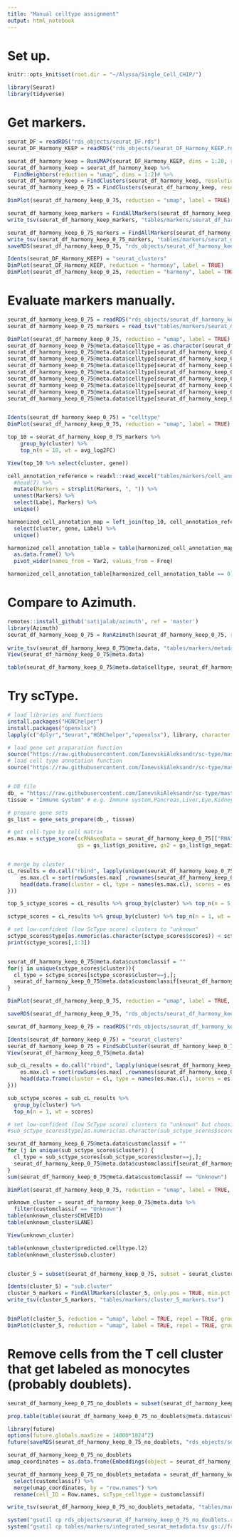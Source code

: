 ```yaml
---
title: "Manual celltype assignment"
output: html_notebook
---
```


# Set up.
```r
knitr::opts_knit$set(root.dir = "~/Alyssa/Single_Cell_CHIP/")

library(Seurat)
library(tidyverse)
```

# Get markers.
```r
seurat_DF = readRDS("rds_objects/seurat_DF.rds")
seurat_DF_Harmony_KEEP = readRDS("rds_objects/seurat_DF_Harmony_KEEP.rds")

seurat_df_harmony_keep = RunUMAP(seurat_DF_Harmony_KEEP, dims = 1:20, reduction = "harmony")
seurat_df_harmony_keep = seurat_df_harmony_keep %>%
  FindNeighbors(reduction = "umap", dims = 1:2)# %>%
seurat_df_harmony_keep = FindClusters(seurat_df_harmony_keep, resolution = 0.05)
seurat_df_harmony_keep_0_75 = FindClusters(seurat_df_harmony_keep, resolution = 0.75)

DimPlot(seurat_df_harmony_keep_0_75, reduction = "umap", label = TRUE)

seurat_df_harmony_keep_markers = FindAllMarkers(seurat_df_harmony_keep, only.pos = TRUE, min.pct = 0.25, logfc.threshold = 0.25)
write_tsv(seurat_df_harmony_keep_markers, "tables/markers/seurat_df_harmony_keep_markers.tsv")

seurat_df_harmony_keep_0_75_markers = FindAllMarkers(seurat_df_harmony_keep_0_75, only.pos = TRUE, min.pct = 0.25, logfc.threshold = 0.25)
write_tsv(seurat_df_harmony_keep_0_75_markers, "tables/markers/seurat_df_harmony_keep_0_75.tsv")
saveRDS(seurat_df_harmony_keep_0_75, "rds_objects/seurat_df_harmony_keep_0_75.rds")

Idents(seurat_DF_Harmony_KEEP) = "seurat_clusters"
DimPlot(seurat_DF_Harmony_KEEP, reduction = "harmony", label = TRUE)
DimPlot(seurat_df_harmony_keep_0_25, reduction = "harmony", label = TRUE)

```

# Evaluate markers manually.
```r
seurat_df_harmony_keep_0_75 = readRDS("rds_objects/seurat_df_harmony_keep_0_75.rds")
seurat_df_harmony_keep_0_75_markers = read_tsv("tables/markers/seurat_df_harmony_keep_0_75.tsv")

DimPlot(seurat_df_harmony_keep_0_75, reduction = "umap", label = TRUE)
seurat_df_harmony_keep_0_75@meta.data$celltype = as.character(seurat_df_harmony_keep_0_75@meta.data$seurat_clusters)
seurat_df_harmony_keep_0_75@meta.data$celltype[seurat_df_harmony_keep_0_75@meta.data$seurat_clusters %in% c(1, 6, 7, 10, 11, 26, 32, 39)] = "CD14_Mono"
seurat_df_harmony_keep_0_75@meta.data$celltype[seurat_df_harmony_keep_0_75@meta.data$seurat_clusters %in% c(49)] = "CD16_Mono"
seurat_df_harmony_keep_0_75@meta.data$celltype[seurat_df_harmony_keep_0_75@meta.data$seurat_clusters %in% c(2, 8, 12, 13, 16, 20, 25, 28, 30, 36, 38, 43, 44, 45, 46, 51)] = "CD4_T"
seurat_df_harmony_keep_0_75@meta.data$celltype[seurat_df_harmony_keep_0_75@meta.data$seurat_clusters %in% c(0, 3, 9, 14, 17, 19, 23, 24, 33, 34, 40, 54)] = "CD8_T"
seurat_df_harmony_keep_0_75@meta.data$celltype[seurat_df_harmony_keep_0_75@meta.data$seurat_clusters %in% c(4, 22, 50, 56)] = "B"
seurat_df_harmony_keep_0_75@meta.data$celltype[seurat_df_harmony_keep_0_75@meta.data$seurat_clusters %in% c(52)] = "Platelet"
seurat_df_harmony_keep_0_75@meta.data$celltype[seurat_df_harmony_keep_0_75@meta.data$seurat_clusters %in% c(58, 59)] = "DC"
seurat_df_harmony_keep_0_75@meta.data$celltype[seurat_df_harmony_keep_0_75@meta.data$seurat_clusters %in% c(35, 41, 15, 18, 31, 37, 47, 53)] = "NK"


Idents(seurat_df_harmony_keep_0_75) = "celltype"
DimPlot(seurat_df_harmony_keep_0_75, reduction = "umap", label = TRUE)

top_10 = seurat_df_harmony_keep_0_75_markers %>%
    group_by(cluster) %>%
    top_n(n = 10, wt = avg_log2FC)

View(top_10 %>% select(cluster, gene))

cell_annotation_reference = readxl::read_excel("tables/markers/cell_annotation_reference.xlsx") %>%
  #head(7) %>%
  mutate(Markers = strsplit(Markers, ", ")) %>% 
  unnest(Markers) %>%
  select(Label, Markers) %>%
  unique()

harmonized_cell_annotation_map = left_join(top_10, cell_annotation_reference, by = c("gene" = "Markers")) %>%
  select(cluster, gene, Label) %>%
  unique()

harmonized_cell_annotation_table = table(harmonized_cell_annotation_map$cluster, harmonized_cell_annotation_map$Label) %>% 
  as.data.frame() %>%
  pivot_wider(names_from = Var2, values_from = Freq)

harmonized_cell_annotation_table[harmonized_cell_annotation_table == 0] = NA
```

# Compare to Azimuth.
```r
remotes::install_github('satijalab/azimuth', ref = 'master')
library(Azimuth)
seurat_df_harmony_keep_0_75 = RunAzimuth(seurat_df_harmony_keep_0_75, reference = "pbmcref")
 
write_tsv(seurat_df_harmony_keep_0_75@meta.data, "tables/markers/metadata_with_azimuth.tsv")
View(seurat_df_harmony_keep_0_75@meta.data)

table(seurat_df_harmony_keep_0_75@meta.data$celltype, seurat_df_harmony_keep_0_75@meta.data$predicted.celltype.l3)
```


# Try scType.
```r
# load libraries and functions
install.packages("HGNChelper")
install.packages("openxlsx")
lapply(c("dplyr","Seurat","HGNChelper","openxlsx"), library, character.only = T)

# load gene set preparation function
source("https://raw.githubusercontent.com/IanevskiAleksandr/sc-type/master/R/gene_sets_prepare.R")
# load cell type annotation function
source("https://raw.githubusercontent.com/IanevskiAleksandr/sc-type/master/R/sctype_score_.R")


# DB file
db_ = "https://raw.githubusercontent.com/IanevskiAleksandr/sc-type/master/ScTypeDB_full.xlsx";
tissue = "Immune system" # e.g. Immune system,Pancreas,Liver,Eye,Kidney,Brain,Lung,Adrenal,Heart,Intestine,Muscle,Placenta,Spleen,Stomach,Thymus 

# prepare gene sets
gs_list = gene_sets_prepare(db_, tissue)

# get cell-type by cell matrix
es.max = sctype_score(scRNAseqData = seurat_df_harmony_keep_0_75[["RNA"]]@scale.data, scaled = TRUE, 
                      gs = gs_list$gs_positive, gs2 = gs_list$gs_negative) 


# merge by cluster
cL_results = do.call("rbind", lapply(unique(seurat_df_harmony_keep_0_75@meta.data$seurat_clusters), function(cl){
    es.max.cl = sort(rowSums(es.max[ ,rownames(seurat_df_harmony_keep_0_75@meta.data[seurat_df_harmony_keep_0_75@meta.data$seurat_clusters==cl, ])]), decreasing = !0)
    head(data.frame(cluster = cl, type = names(es.max.cl), scores = es.max.cl, ncells = sum(seurat_df_harmony_keep_0_75@meta.data$seurat_clusters==cl)), 10)
}))

top_5_sctype_scores = cL_results %>% group_by(cluster) %>% top_n(n = 5, wt = scores)  

sctype_scores = cL_results %>% group_by(cluster) %>% top_n(n = 1, wt = scores)  

# set low-confident (low ScType score) clusters to "unknown"
sctype_scores$type[as.numeric(as.character(sctype_scores$scores)) < sctype_scores$ncells/4] = "Unknown"
print(sctype_scores[,1:3])


seurat_df_harmony_keep_0_75@meta.data$customclassif = ""
for(j in unique(sctype_scores$cluster)){
  cl_type = sctype_scores[sctype_scores$cluster==j,]; 
  seurat_df_harmony_keep_0_75@meta.data$customclassif[seurat_df_harmony_keep_0_75@meta.data$seurat_clusters == j] = as.character(cl_type$type[1])
}

DimPlot(seurat_df_harmony_keep_0_75, reduction = "umap", label = TRUE, repel = TRUE, group.by = 'customclassif')   
```

```r
saveRDS(seurat_df_harmony_keep_0_75, "rds_objects/seurat_df_harmony_keep_0_75_annotated.rds")
```

```r
seurat_df_harmony_keep_0_75 = readRDS("rds_objects/seurat_df_harmony_keep_0_75_annotated.rds")

Idents(seurat_df_harmony_keep_0_75) = "seurat_clusters"
seurat_df_harmony_keep_0_75 = FindSubCluster(seurat_df_harmony_keep_0_75, 5, graph = "RNA_snn", resolution = 0.5)
View(seurat_df_harmony_keep_0_75@meta.data)

sub_cL_results = do.call("rbind", lapply(unique(seurat_df_harmony_keep_0_75@meta.data$sub.cluster), function(cl) {
    es.max.cl = sort(rowSums(es.max[ ,rownames(seurat_df_harmony_keep_0_75@meta.data[seurat_df_harmony_keep_0_75@meta.data$sub.cluster == cl, ])]), decreasing = !0)
    head(data.frame(cluster = cl, type = names(es.max.cl), scores = es.max.cl, ncells = sum(seurat_df_harmony_keep_0_75@meta.data$sub.cluster == cl)), 10)
}))

sub_sctype_scores = sub_cL_results %>% 
  group_by(cluster) %>% 
  top_n(n = 1, wt = scores)  

# set low-confident (low ScType score) clusters to "unknown" but choosing to ignore here because we are mainly interested in larger grouping (CD4, CD8, etc.)
#sub_sctype_scores$type[as.numeric(as.character(sub_sctype_scores$scores)) < sub_sctype_scores$ncells/4] = "Unknown"

seurat_df_harmony_keep_0_75@meta.data$customclassif = ""
for (j in unique(sub_sctype_scores$cluster)) {
  cl_type = sub_sctype_scores[sub_sctype_scores$cluster==j,]; 
  seurat_df_harmony_keep_0_75@meta.data$customclassif[seurat_df_harmony_keep_0_75@meta.data$sub.cluster == j] = as.character(cl_type$type[1])
}
sum(seurat_df_harmony_keep_0_75@meta.data$customclassif == "Unknown")

DimPlot(seurat_df_harmony_keep_0_75, reduction = "umap", label = TRUE, repel = TRUE, group.by = "customclassif")  
```

```r
unknown_cluster = seurat_df_harmony_keep_0_75@meta.data %>%
  filter(customclassif == "Unknown")
table(unknown_cluster$CHIVEID)
table(unknown_cluster$LANE)

View(unknown_cluster)

table(unknown_cluster$predicted.celltype.l2)
table(unknown_cluster$sub.cluster)


cluster_5 = subset(seurat_df_harmony_keep_0_75, subset = seurat_clusters == 5)

Idents(cluster_5) = "sub.cluster"
cluster_5_markers = FindAllMarkers(cluster_5, only.pos = TRUE, min.pct = 0.25, logfc.threshold = 0.25)
write_tsv(cluster_5_markers, "tables/markers/cluster_5_markers.tsv")


DimPlot(cluster_5, reduction = "umap", label = TRUE, repel = TRUE, group.by = "customclassif")  
DimPlot(cluster_5, reduction = "umap", label = TRUE, repel = TRUE, group.by = "sub.cluster")  

```

# Remove cells from the T cell cluster that get labeled as monocytes (probably doublets).
```r
seurat_df_harmony_keep_0_75_no_doublets = subset(seurat_df_harmony_keep_0_75, subset = seurat_clusters == 5 & customclassif == "Classical Monocytes", invert = TRUE)
```

```r
prop.table(table(seurat_df_harmony_keep_0_75_no_doublets@meta.data$customclassif, seurat_df_harmony_keep_0_75_no_doublets@meta.data$GROUP))
```

```r
library(future)
options(future.globals.maxSize = 14000*1024^2)
future(saveRDS(seurat_df_harmony_keep_0_75_no_doublets, "rds_objects/seurat_df_harmony_keep_0_75_no_doublets.rds"))
```

```r
seurat_df_harmony_keep_0_75_no_doublets
umap_coordinates = as.data.frame(Embeddings(object = seurat_df_harmony_keep_0_75_no_doublets[["umap"]]))

seurat_df_harmony_keep_0_75_no_doublets_metadata = seurat_df_harmony_keep_0_75_no_doublets@meta.data %>%
  select(customclassif) %>%
  merge(umap_coordinates, by = "row.names") %>%
  rename(cell_ID = Row.names, scType_celltype = customclassif)

write_tsv(seurat_df_harmony_keep_0_75_no_doublets_metadata, "tables/markers/integrated_seurat_metadata.tsv")
```

```r
system("gsutil cp rds_objects/seurat_df_harmony_keep_0_75_no_doublets.rds gs://fc-112f611a-aca5-42eb-9970-5050086b3e8d/Single_Cell_CHIP/rds_objects/")
system("gsutil cp tables/markers/integrated_seurat_metadata.tsv gs://fc-112f611a-aca5-42eb-9970-5050086b3e8d/Single_Cell_CHIP/tables/markers/")
```

